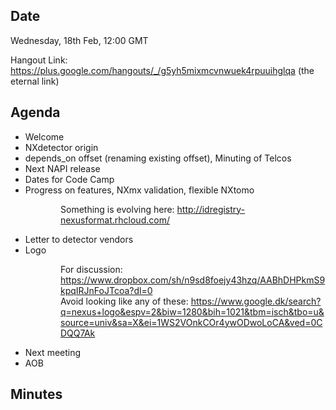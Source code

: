 ==Date==

Wednesday, 18th Feb, 12:00 GMT

Hangout Link: https://plus.google.com/hangouts/_/g5yh5mixmcvnwuek4rpuuihglqa (the eternal link)

==Agenda==

* Welcome
* NXdetector origin
* depends_on offset (renaming existing offset), Minuting of Telcos
* Next NAPI release
* Dates for Code Camp
* Progress on features, NXmx validation, flexible NXtomo
::  Something is evolving here: http://idregistry-nexusformat.rhcloud.com/ 
* Letter to detector vendors
* Logo
:: For discussion: https://www.dropbox.com/sh/n9sd8foejy43hzq/AABhDHPkmS9kpqIRJnFoJTcoa?dl=0
:: Avoid looking like any of these: https://www.google.dk/search?q=nexus+logo&espv=2&biw=1280&bih=1021&tbm=isch&tbo=u&source=univ&sa=X&ei=1WS2VOnkCOr4ywODwoLoCA&ved=0CDQQ7Ak
* Next meeting
* AOB

==Minutes==